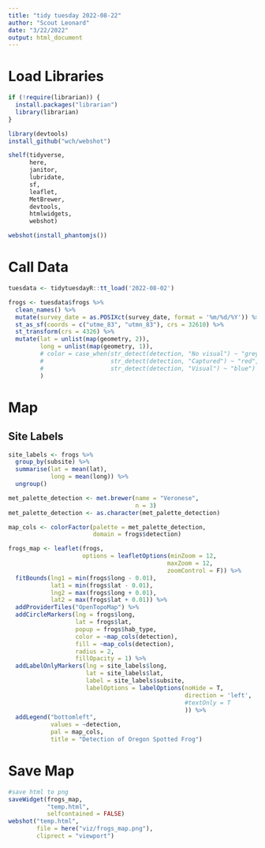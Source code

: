 ```yaml
---
title: "tidy tuesday 2022-08-22"
author: "Scout Leonard"
date: "3/22/2022"
output: html_document
---
```


# Load Libraries 

```r
if (!require(librarian)) {
  install.packages("librarian")
  library(librarian)
}

library(devtools)
install_github("wch/webshot")

shelf(tidyverse,
      here,
      janitor,
      lubridate,
      sf,
      leaflet,
      MetBrewer,
      devtools,
      htmlwidgets,
      webshot)

webshot(install_phantomjs())
```

# Call Data

```r
tuesdata <- tidytuesdayR::tt_load('2022-08-02')

frogs <- tuesdata$frogs %>% 
  clean_names() %>% 
  mutate(survey_date = as.POSIXct(survey_date, format = '%m/%d/%Y')) %>% 
  st_as_sf(coords = c("utme_83", "utmn_83"), crs = 32610) %>% 
  st_transform(crs = 4326) %>% 
  mutate(lat = unlist(map(geometry, 2)),
         long = unlist(map(geometry, 1)),
         # color = case_when(str_detect(detection, "No visual") ~ "grey",
         #                   str_detect(detection, "Captured") ~ "red",
         #                   str_detect(detection, "Visual") ~ "blue")
         ) 
```

# Map

## Site Labels

```r
site_labels <- frogs %>% 
  group_by(subsite) %>% 
  summarise(lat = mean(lat),
            long = mean(long)) %>% 
  ungroup()
```


```r
met_palette_detection <- met.brewer(name = "Veronese",
                                    n = 3)
met_palette_detection <- as.character(met_palette_detection)

map_cols <- colorFactor(palette = met_palette_detection,
                        domain = frogs$detection)

frogs_map <- leaflet(frogs,
                     options = leafletOptions(minZoom = 12,
                                             maxZoom = 12,
                                             zoomControl = F)) %>% 
  fitBounds(lng1 = min(frogs$long - 0.01),
            lat1 = min(frogs$lat - 0.01),
            lng2 = max(frogs$long + 0.01),
            lat2 = max(frogs$lat + 0.01)) %>% 
  addProviderTiles("OpenTopoMap") %>% 
  addCircleMarkers(lng = frogs$long,
                   lat = frogs$lat,
                   popup = frogs$hab_type,
                   color = ~map_cols(detection),
                   fill = ~map_cols(detection),
                   radius = 2,
                   fillOpacity = 1) %>%
  addLabelOnlyMarkers(lng = site_labels$long,
                      lat = site_labels$lat,
                      label = site_labels$subsite,
                      labelOptions = labelOptions(noHide = T,
                                                  direction = 'left',
                                                  #textOnly = T
                                                  )) %>% 
  addLegend("bottomleft",
            values = ~detection,
            pal = map_cols,
            title = "Detection of Oregon Spotted Frog")

```

# Save Map

```r
#save html to png
saveWidget(frogs_map,
           "temp.html",
           selfcontained = FALSE)
webshot("temp.html",
        file = here("viz/frogs_map.png"),
        cliprect = "viewport")
```

